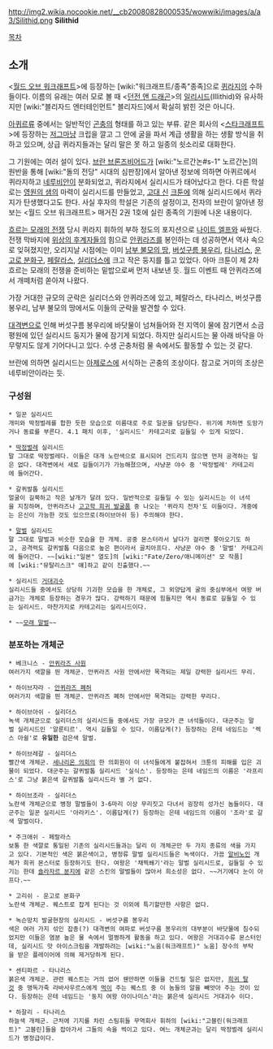 http://img2.wikia.nocookie.net/__cb20080828000535/wowwiki/images/a/a3/Silithid.png
'''Silithid'''

[[목차]]
== 소개 ==
<[[월드 오브 워크래프트]]>에 등장하는 [wiki:"워크래프트/종족"종족]으로 [[퀴라지]]의 수하들이다. 이름의 유래는 여러 모로 볼 때 <[[던전 앤 드래곤]]>의 [[일리시드]](Illithid)와 유사하지만 [wiki:"블리자드 엔터테인먼트" 블리자드]에서 확실히 밝힌 것은 아니다.

[[아퀴르]]류 중에서는 일반적인 [[곤충]]의 형태를 하고 있는 부류. 같은 회사의 <[[스타크래프트]]>에 등장하는 [[저그]]마냥 크립을 깔고 그 안에 굴을 파서 계급 생활을 하는 생활 방식을 취하고 있으며, 상급 퀴라지들과는 달리 말은 못 하고 일종의 쇳소리로 대화한다.

그 기원에는 여러 설이 있다. [[브란 브론즈비어드]]가 [wiki:"노르간논#s-1" 노르간논]의 원반을 통해 [wiki:"돌의 전당" 시대의 심판장]에서 알아낸 정보에 의하면 아퀴르에서 퀴라지하고 [[네루비안]]이 분화되었고, 퀴라지에서 실리시드가 태어났다고 한다. 다른 학설로는 [[영원의 샘]]의 마력이 실리시드를 만들었고, [[고대 신]] [[크툰]]에 의해 실리시드에서 퀴라지가 탄생했다고도 한다. 사실 후자의 학설은 기존의 설정이고, 전자의 브란이 알아낸 정보는 <월드 오브 워크래프트> 매거진 2권 1호에 실린 종족의 기원에 나온 내용이다.

[[흐르는 모래의 전쟁]] 당시 퀴라지 휘하의 부하 정도의 포지션으로 [[나이트 엘프]]와 싸웠다. 전쟁 막바지에 [[위상의 후계자]]들의 힘으로 [[안퀴라즈]]를 봉인하는 데 성공하면서 역사 속으로 잊혀졌지만, 오리지날 시점에는 이미 [[남부 불모의 땅]], [[버섯구름 봉우리]], [[타나리스]], [[운고로 분화구]], [[페랄라스]], [[실리더스]]에 크고 작은 둥지를 틀고 있었다. 아마 크툰이 제 2차 흐르는 모래의 전쟁을 준비하는 밑밥으로써 먼저 내보낸 듯. 월드 이벤트 때 안퀴라즈에서 개떼처럼 쏟아져 나왔다.

가장 거대한 규모의 군락은 실리더스와 안퀴라즈에 있고, 페랄라스, 타나리스, 버섯구름 봉우리, 남부 불모의 땅에서도 이들의 군락을 발견할 수 있다.

[[대격변]]으로 인해 버섯구름 봉우리에 바닷물이 넘쳐들어와 전 지역이 물에 잠기면서 소금 평원에 있던 실리시드 둥지가 물에 잠기게 되었다. 하지만 실리시드는 물 아래 바닥을 아무렇지도 않게 기어다니고 있다. 수생 곤충처럼 물 속에서도 활동할 수 있는 것 같다.

브란에 의하면 실리시드는 [[아제로스]]에 서식하는 곤충의 조상이다. 참고로 거미의 조상은 네루비안이라는 듯.

=== 구성원 ===
 * 일꾼 실리시드
 개미와 딱정벌레를 합한 듯한 모습으로 이름대로 주로 일꾼을 담당한다. 위기에 처하면 도망가거나 동료를 부른다. 4.1 패치 이후, '실리시드' 카테고리로 길들일 수 있게 되었다.

 * [[딱정벌레]] 실리시드
 말 그대로 딱정벌레다. 이들은 대개 노란색으로 표시되어 건드리지 않으면 먼저 공격하는 일은 없다. 대격변에서 새로 길들이기가 가능해졌으며, 사냥꾼 야수 중 '딱정벌레' 카테고리에 들어간다.

 * 갈퀴발톱 실리시드
 얼굴이 길쭉하고 작은 날개가 달려 있다. 일반적으로 길들일 수 있는 실리시드는 이 녀석을 지칭하며, 안퀴라즈나 [[고고학 희귀 발굴품]] 중 나오는 '퀴라지 전차'도 이들이다. 개중에는 은신이 가능한 것도 있으므로(하이브아쉬 등) 주의해야 한다.

 * [[말벌]] 실리시드
 말 그대로 말벌과 비슷한 모습을 한 개체. 공중 몬스터라서 날다가 걸리면 쫒아오기도 하고, 공격력도 갈퀴발톱 다음으로 높은 편이라서 골치아프다. 사냥꾼 야수 중 '말벌' 카테고리에 들어간다. ~~[wiki:"일본" 열도]의 [wiki:"Fate/Zero/애니메이션" 모 작품]에 [wiki:"뮤탈리스크" 얘]하고 같이 진출했다.~~

 * 실리시드 [[거대괴수]]
 실리시드들 중에서도 상당히 기괴한 모습을 한 개체로, 그 외양답게 굴의 중심부에서 여왕 버금가는 개체로 등장하는 경우가 많다. 강력하기 때문에 힘들지만 역시 동료로 길들일 수 있는 실리시드. 마찬가지로 카테고리는 실리시드이다.

 * ~~[[모래 말벌]]~~

=== 분포하는 개체군 ===
 * 베크니스 - [[안퀴라즈 사원]]
 여러가지 색깔을 띈 개체군. 안퀴라즈 사원 안에서만 목격되는 제일 강력한 실리시드 무리.

 * 하이브자라 - [[안퀴라즈 폐허]]
 여러가지 색깔을 띈 개체군. 안퀴라즈 폐허 안에서만 목격되는 강력한 무리다.

 * 하이브아쉬 - 실리더스
 녹색 개체군으로 실리더스의 실리시드들 중에서도 가장 규모가 큰 녀석들이다. 대군주는 말벌 실리시드인 '알룬티르'. 역시 길들일 수 있다. 이름답게(?) 등장하는 은테 네임드는 '렉스 아쉴'로 '''유일한''' 검은색 말벌.

 * 하이브레갈 - 실리더스
 빨간색 개체군. [[세나리온 의회]]의 한 의회원이 이 녀석들에게 붙잡혀서 크툰의 피해를 입은 괴물이 되었다. 대군주는 갈퀴발톱 실리시드 '실식스'. 등장하는 은테 네임드의 이름은 '라프리스'로 그냥 붉은색 갈퀴발톱 실리시드라 별 거 없다.

 * 하이브조라 - 실리더스
 노란색 개체군으로 병정 말벌들이 3-6마리 이상 무리짓고 다녀서 굉장히 성가신 놈들이다. 대군주는 일꾼 실리시드 '아라키스'. 이름답게(?) 등장하는 은테 네임드의 이름이 '조라'로 갈색 말벌이다.

 * 주크애쉬 - 페랄라스
 보통 한 색깔로 통일된 기존의 실리시드들과는 달리 이 개체군만 두 가지 종류의 색을 가지고 있다. 기본적인 색은 붉은색이고, 병정류 말벌 실리시드들은 녹색이다. 가끔 [[알비노]]인 개체가 희귀 몬스터로 등장하기도 한다. 여왕은 '채찍쐐기'라는 말벌 실리시드로, 길들일 수 있기는 한데 [[숄라자르 분지]]에 같은 스킨의 말벌들이 많아서 희소성은 없다. ~~거기에다 눈이 아프다.~~

 * 고리쉬 - 운고로 분화구
 노란색 개체군. 퀘스트로 잡게 된다는 것 이외에 특기할만한 사항은 없다.

 * 녹슨망치 발굴현장의 실리시드 - 버섯구름 봉우리
 색은 여러 가지 섞인 잡종(?) 대격변의 여파로 버섯구름 봉우리의 대부분이 바닷물에 침수되었지만 이들은 염분 높은 물 속에서 멀쩡하게 활동을 하고 있다. 여왕은 거대괴수류 몬스터인데, 실리시드 맛 아이스크림을 개발하려는 [wiki:"노움(워크래프트)" 노움] 장수의 부탁을 받은 플레이어에 의해 제거당하게 된다.

 * 센티파르 - 타나리스
 붉은색 개체군. 관련 퀘스트는 거의 없어 웬만하면 이들을 건드릴 일은 없지만, [[희귀 탈것]] 중 맹독가죽 라바사우르스에게 [[먹이]] 주는 퀘스트 중 이 놈들의 알을 빼앗아 주는 것이 있다. 등장하는 은테 네임드는 '둥지 여왕 아이나미스'라는 붉은색 실리시드 거대괴수 이다.

 * 하잘리 - 타나리스
 하늘색 개체군. 근처에 기지를 차린 스팀휘들 무역회사 휘하의 [wiki:"고블린(워크래프트)" 고블린]들을 잡아가서 그들의 속을 썩이고 있다. 여느 개체군과는 달리 딱정벌레 실리시드가 병정급이다.
